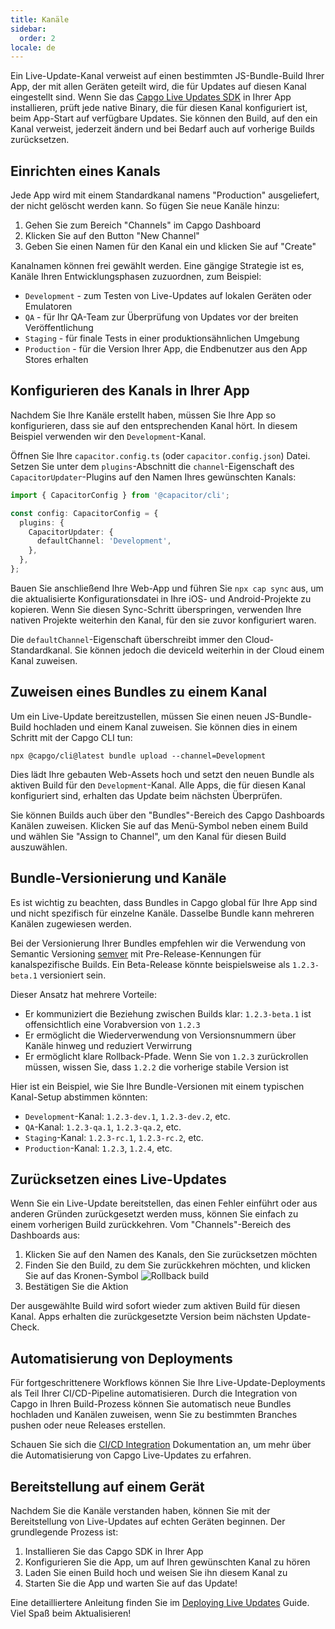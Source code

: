 ```yaml
---
title: Kanäle
sidebar:
  order: 2
locale: de
---
```



Ein Live-Update-Kanal verweist auf einen bestimmten JS-Bundle-Build Ihrer App, der mit allen Geräten geteilt wird, die für Updates auf diesen Kanal eingestellt sind. Wenn Sie das [Capgo Live Updates SDK](/docs/getting-started/quickstart/) in Ihrer App installieren, prüft jede native Binary, die für diesen Kanal konfiguriert ist, beim App-Start auf verfügbare Updates. Sie können den Build, auf den ein Kanal verweist, jederzeit ändern und bei Bedarf auch auf vorherige Builds zurücksetzen.

## Einrichten eines Kanals

Jede App wird mit einem Standardkanal namens "Production" ausgeliefert, der nicht gelöscht werden kann. So fügen Sie neue Kanäle hinzu:

1. Gehen Sie zum Bereich "Channels" im Capgo Dashboard
2. Klicken Sie auf den Button "New Channel"
3. Geben Sie einen Namen für den Kanal ein und klicken Sie auf "Create"

Kanalnamen können frei gewählt werden. Eine gängige Strategie ist es, Kanäle Ihren Entwicklungsphasen zuzuordnen, zum Beispiel:

- `Development` - zum Testen von Live-Updates auf lokalen Geräten oder Emulatoren
- `QA` - für Ihr QA-Team zur Überprüfung von Updates vor der breiten Veröffentlichung
- `Staging` - für finale Tests in einer produktionsähnlichen Umgebung
- `Production` - für die Version Ihrer App, die Endbenutzer aus den App Stores erhalten

## Konfigurieren des Kanals in Ihrer App

Nachdem Sie Ihre Kanäle erstellt haben, müssen Sie Ihre App so konfigurieren, dass sie auf den entsprechenden Kanal hört. In diesem Beispiel verwenden wir den `Development`-Kanal.

Öffnen Sie Ihre `capacitor.config.ts` (oder `capacitor.config.json`) Datei. Setzen Sie unter dem `plugins`-Abschnitt die `channel`-Eigenschaft des `CapacitorUpdater`-Plugins auf den Namen Ihres gewünschten Kanals:

```ts
import { CapacitorConfig } from '@capacitor/cli';

const config: CapacitorConfig = {
  plugins: {
    CapacitorUpdater: {
      defaultChannel: 'Development',
    },
  },
};
```

Bauen Sie anschließend Ihre Web-App und führen Sie `npx cap sync` aus, um die aktualisierte Konfigurationsdatei in Ihre iOS- und Android-Projekte zu kopieren. Wenn Sie diesen Sync-Schritt überspringen, verwenden Ihre nativen Projekte weiterhin den Kanal, für den sie zuvor konfiguriert waren.

<Aside type="caution">

Die `defaultChannel`-Eigenschaft überschreibt immer den Cloud-Standardkanal. Sie können jedoch die deviceId weiterhin in der Cloud einem Kanal zuweisen.

</Aside>

## Zuweisen eines Bundles zu einem Kanal

Um ein Live-Update bereitzustellen, müssen Sie einen neuen JS-Bundle-Build hochladen und einem Kanal zuweisen. Sie können dies in einem Schritt mit der Capgo CLI tun:

```shell
npx @capgo/cli@latest bundle upload --channel=Development
```

Dies lädt Ihre gebauten Web-Assets hoch und setzt den neuen Bundle als aktiven Build für den `Development`-Kanal. Alle Apps, die für diesen Kanal konfiguriert sind, erhalten das Update beim nächsten Überprüfen.

Sie können Builds auch über den "Bundles"-Bereich des Capgo Dashboards Kanälen zuweisen. Klicken Sie auf das Menü-Symbol neben einem Build und wählen Sie "Assign to Channel", um den Kanal für diesen Build auszuwählen.

## Bundle-Versionierung und Kanäle

Es ist wichtig zu beachten, dass Bundles in Capgo global für Ihre App sind und nicht spezifisch für einzelne Kanäle. Dasselbe Bundle kann mehreren Kanälen zugewiesen werden.

Bei der Versionierung Ihrer Bundles empfehlen wir die Verwendung von Semantic Versioning [semver](https://semver.org/) mit Pre-Release-Kennungen für kanalspezifische Builds. Ein Beta-Release könnte beispielsweise als `1.2.3-beta.1` versioniert sein.

Dieser Ansatz hat mehrere Vorteile:

- Er kommuniziert die Beziehung zwischen Builds klar: `1.2.3-beta.1` ist offensichtlich eine Vorabversion von `1.2.3`
- Er ermöglicht die Wiederverwendung von Versionsnummern über Kanäle hinweg und reduziert Verwirrung
- Er ermöglicht klare Rollback-Pfade. Wenn Sie von `1.2.3` zurückrollen müssen, wissen Sie, dass `1.2.2` die vorherige stabile Version ist

Hier ist ein Beispiel, wie Sie Ihre Bundle-Versionen mit einem typischen Kanal-Setup abstimmen könnten:

- `Development`-Kanal: `1.2.3-dev.1`, `1.2.3-dev.2`, etc.
- `QA`-Kanal: `1.2.3-qa.1`, `1.2.3-qa.2`, etc.
- `Staging`-Kanal: `1.2.3-rc.1`, `1.2.3-rc.2`, etc.
- `Production`-Kanal: `1.2.3`, `1.2.4`, etc.

## Zurücksetzen eines Live-Updates

Wenn Sie ein Live-Update bereitstellen, das einen Fehler einführt oder aus anderen Gründen zurückgesetzt werden muss, können Sie einfach zu einem vorherigen Build zurückkehren. Vom "Channels"-Bereich des Dashboards aus:

<Steps>

1. Klicken Sie auf den Namen des Kanals, den Sie zurücksetzen möchten
2. Finden Sie den Build, zu dem Sie zurückkehren möchten, und klicken Sie auf das Kronen-Symbol
![Rollback build](/select_bundle.webp)
3. Bestätigen Sie die Aktion

</Steps>

Der ausgewählte Build wird sofort wieder zum aktiven Build für diesen Kanal. Apps erhalten die zurückgesetzte Version beim nächsten Update-Check.

## Automatisierung von Deployments

Für fortgeschrittenere Workflows können Sie Ihre Live-Update-Deployments als Teil Ihrer CI/CD-Pipeline automatisieren. Durch die Integration von Capgo in Ihren Build-Prozess können Sie automatisch neue Bundles hochladen und Kanälen zuweisen, wenn Sie zu bestimmten Branches pushen oder neue Releases erstellen.

Schauen Sie sich die [CI/CD Integration](/docs/getting-started/cicd-integration/) Dokumentation an, um mehr über die Automatisierung von Capgo Live-Updates zu erfahren.

## Bereitstellung auf einem Gerät

Nachdem Sie die Kanäle verstanden haben, können Sie mit der Bereitstellung von Live-Updates auf echten Geräten beginnen. Der grundlegende Prozess ist:

1. Installieren Sie das Capgo SDK in Ihrer App
2. Konfigurieren Sie die App, um auf Ihren gewünschten Kanal zu hören
3. Laden Sie einen Build hoch und weisen Sie ihn diesem Kanal zu
4. Starten Sie die App und warten Sie auf das Update!

Eine detailliertere Anleitung finden Sie im [Deploying Live Updates](/docs/getting-started/deploy/) Guide. Viel Spaß beim Aktualisieren!
